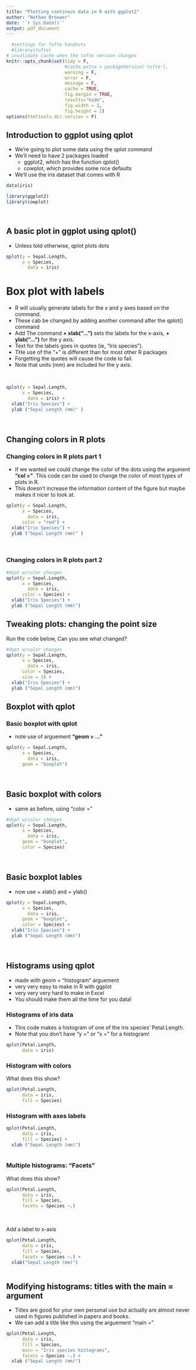 ```yaml
---
title: "Plotting continous data in R with ggplot2"
author: "Nathan Brouwer"
date: '`r Sys.Date()`'
output: pdf_document
---
```



```r
  #settings for Tufte handouts
  #library(tufte)
# invalidate cache when the tufte version changes
knitr::opts_chunk$set(tidy = F, 
                      #cache.extra = packageVersion('tufte'),
                      warning = F,
                      error = F,
                      message = F,
                      cache = TRUE,
                      fig.margin = TRUE,
                      results="hide",
                      fig.width = 3,
                      fig.height = 2)
options(htmltools.dir.version = F)
```



## Introduction to ggplot using qplot

* We're going to  plot some data using the qplot command
* We'll need to have 2 packages loaded
  + ggplot2, which has the function qplot()
  + cowplot, which provides some nice defaults
* We'll use the iris dataset that comes with R

```r
data(iris)

library(ggplot2)
library(cowplot)

          
```


## A basic plot in ggplot using qplot()

* Unless told otherwise, qplot plots dots

```r
qplot(y = Sepal.Length,
      x = Species,    
        data = iris) 
```


# Box plot with labels

* R will usually generate labels for the x and y axes based on the command.  
* These cab be changed by adding another command after the qplot() command
* Add The command **+ xlab("...")** sets the labels for the x-axis, **+ ylab("...")** for the y axis.
* Text for the labels goes in quotes (ie, "Iris species"). 
* THe use of the "+" is different than for most other R packages
* Forgetting the quotes will cause the code to fail.  
* Note that units (mm) are included for the y axis.  

<br>

```r
qplot(y = Sepal.Length,
      x = Species,    
        data = iris) +
  xlab("Iris Species") +      
  ylab ("Sepal Length (mm)" ) 

```


<br>


## Changing colors in R plots

### Changing colors in R plots part 1

* If we wanted we could change the color of the dots using the  argument **"col = "**.  This code can be used to change the color of most types of plots in R.  
* This doesn't increase the information content of the figure but maybe makes it nicer to look at.

```r
qplot(y = Sepal.Length,
      x = Species,    
        data = iris,
      color = "red") +
  xlab("Iris Species") +  
  ylab ("Sepal Length (mm)" )

```

<br>

### Changing colors in R plots part 2
```r
#dopt w/color changes
qplot(y = Sepal.Length,
      x = Species,    
        data = iris,
      color = Species) +
  xlab("Iris Species") +  
  ylab ("Sepal Length (mm)")
```




## Tweaking plots: changing the point size

Run the code below, Can you see what changed?
<br>
```r
#dopt w/color changes
qplot(y = Sepal.Length,
      x = Species,    
        data = iris,
      color = Species,
      size = 3) +
  xlab("Iris Species") +  
  ylab ("Sepal Length (mm)")

```



## Boxplot with qplot

### Basic boxplot with qplot

* note use of arguement **"geom = ..."**
```r
qplot(y = Sepal.Length,
      x = Species,    
        data = iris,
      geom = "boxplot") 
```

<br>

## Basic boxplot with colors

* same as before, using "color = "
```r
#dopt w/color changes
qplot(y = Sepal.Length,
      x = Species,    
        data = iris,
      geom = "boxplot",
      color = Species) 
```

<br>

## Basic boxplot lables

* now use + xlab() and + ylab()
```r
qplot(y = Sepal.Length,
      x = Species,    
        data = iris,
      geom = "boxplot",
      color = Species) +
  xlab("Iris Species") +  
  ylab ("Sepal Length (mm)")
```

<br>


## Histograms using qplot

* made with geom = "histogram" arguement
* very very easy to make in R with ggplot
* very very very hard to make in Excel
* You should make them all the time for you data!


### Histograms of iris data

* This code makes a histogram of one of the iris species' Petal.Length. 
* Note that you don't have "y = " or "x = " for a histogram!

```r
qplot(Petal.Length,
      data = iris)
```



### Histogram with colors

What does this show?

```r
qplot(Petal.Length,
      data = iris,
      fill = Species)
```



### Histogram with axes labels

```r
qplot(Petal.Length,
      data = iris,
      fill = Species) +  
  xlab ("Sepal Length (mm)")
  
```


### Multiple histograms: "Facets" 

What does this show?

```r
qplot(Petal.Length,
      data = iris,
      fill = Species,
      facets = Species ~.) 
  
```


<br> 
Add a label to x-axis

```r
qplot(Petal.Length,
      data = iris,
      fill = Species,
      facets = Species ~.) +  
  xlab("Sepal Length (mm)")
  
```




## Modifying histograms: titles with the main = argument

* Titles are good for your own personal use but actually are almost never used in figures published in papers and books. 
* We can add a title like this using the arguement "main = "

```r
qplot(Petal.Length,
      data = iris,
      fill = Species,
      main = "Iris species histograms",
      facets = Species ~.) +  
  xlab ("Sepal Length (mm)")
```
